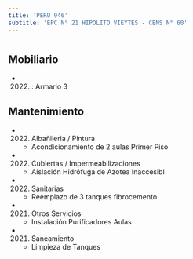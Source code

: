 ```yaml
---
title: 'PERU 946'
subtitle: 'EPC N° 21 HIPOLITO VIEYTES - CENS N° 60'
---
```


#


## Mobiliario

*  (2022) : Armario 3 





## Mantenimiento

*  (2022) Albañileria / Pintura 
    + Acondicionamiento de 2 aulas Primer Piso

*  (2022) Cubiertas / Impermeabilizaciones 
    + Aislación Hidrófuga de Azotea Inaccesibl

*  (2022) Sanitarias 
    + Reemplazo de 3 tanques fibrocemento

*  (2021) Otros Servicios 
    + Instalación Purificadores Aulas

*  (2021) Saneamiento 
    + Limpieza de Tanques



